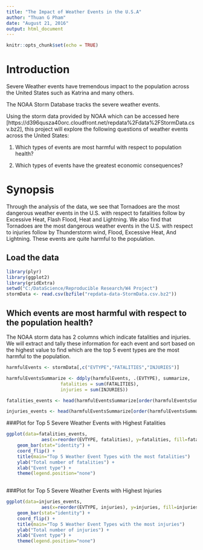 ---
title: "The Impact of Weather Events in the U.S.A"
author: "Thuan G Pham"
date: "August 21, 2016"
output: html_document
---

```{r setup, include=FALSE}
knitr::opts_chunk$set(echo = TRUE)
```

# Introduction

Severe Weather events have tremendous impact to the population across the United States such as Katrina and many others.

The NOAA Storm Database tracks the severe weather events.  

Using the storm data provided by NOAA which can be accessed here [https://d396qusza40orc.cloudfront.net/repdata%2Fdata%2FStormData.csv.bz2], this project will explore the following questions of weather events across the United States:

1. Which types of events are most harmful with respect to population health?

2. Which types of events have the greatest economic consequences?

# Synopsis

Through the analysis of the data, we see that Tornadoes are the most dangerous weather events in the U.S. with respect to fatalities follow by Excessive Heat, Flash Flood, Heat and Lightning. We also find that Tornadoes are the most dangerous weather events in the U.S. with respect to injuries follow by Thunderstorm wind, Flood, Excessive Heat, And Lightning.  These events are quite harmful to the population.

## Load the data

```{r cache=TRUE}
library(plyr)
library(ggplot2)
library(gridExtra)
setwd("C:/DataScience/Reproducible Research/W4 Project")
stormData <- read.csv(bzfile("repdata-data-StormData.csv.bz2"))
```

## Which events are most harmful with respect to the population health?

The NOAA storm data has 2 columns which indicate fatalities and injuries.  We will extract and tally these information for each event and sort based on the highest value to find which are the top 5 event types are the most harmful to the population.

```{r cache=TRUE}
harmfulEvents <- stormData[,c("EVTYPE","FATALITIES","INJURIES")]

harmfulEventsSummarize <- ddply(harmfulEvents, .(EVTYPE), summarize,
                    fatalities = sum(FATALITIES),
                    injuries = sum(INJURIES))

fatalities_events <- head(harmfulEventsSummarize[order(harmfulEventsSummarize$fatalities, decreasing = T), ], 5)

injuries_events <- head(harmfulEventsSummarize[order(harmfulEventsSummarize$injuries, decreasing = T), ],5)
```

###Plot for Top 5 Severe Weather Events with Highest Fatalities
```{r cache=TRUE}
ggplot(data=fatalities_events,
             aes(x=reorder(EVTYPE, fatalities), y=fatalities, fill=fatalities)) +
    geom_bar(stat="identity") +
    coord_flip() +
    title(main="Top 5 Weather Event Types with the most fatalities")
    ylab("Total number of fatalities") +
    xlab("Event type") +
    theme(legend.position="none")
    

```


###Plot for Top 5 Severe Weather Events with Highest Injuries
```{r cache=TRUE}
ggplot(data=injuries_events,
             aes(x=reorder(EVTYPE, injuries), y=injuries, fill=injuries)) +
    geom_bar(stat="identity") +
    coord_flip() +
    title(main="Top 5 Weather Event Types with the most injuries")
    ylab("Total number of injuries") +
    xlab("Event type") +
    theme(legend.position="none")

```


